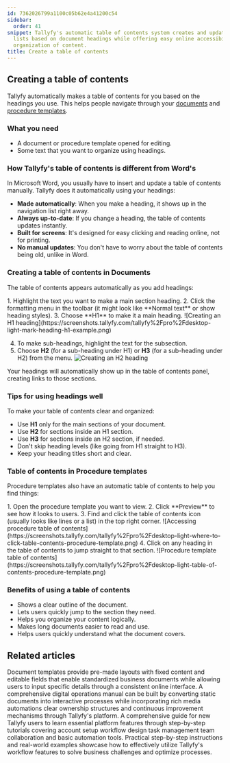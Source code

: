 ```yaml
---
id: 7362026799a1100c05b62e4a41200c54
sidebar:
  order: 41
snippet: Tallyfy's automatic table of contents system creates and updates navigation
  lists based on document headings while offering easy online accessibility and efficient
  organization of content.
title: Create a table of contents
---
```



## Creating a table of contents

Tallyfy automatically makes a table of contents for you based on the headings you use. This helps people navigate through your [documents](/products/pro/documenting/documents/) and [procedure templates](/products/pro/documenting/templates/).

### What you need
- A document or procedure template opened for editing.
- Some text that you want to organize using headings.

### How Tallyfy's table of contents is different from Word's

In Microsoft Word, you usually have to insert and update a table of contents manually. Tallyfy does it automatically using your headings:

- **Made automatically**: When you make a heading, it shows up in the navigation list right away.
- **Always up-to-date**: If you change a heading, the table of contents updates instantly.
- **Built for screens**: It's designed for easy clicking and reading online, not for printing.
- **No manual updates**: You don't have to worry about the table of contents being old, unlike in Word.

### Creating a table of contents in Documents

The table of contents appears automatically as you add headings:

<Steps>
1. Highlight the text you want to make a main section heading.
2. Click the formatting menu in the toolbar (it might look like **Normal text** or show heading styles).
3. Choose **H1** to make it a main heading.
   ![Creating an H1 heading](https://screenshots.tallyfy.com/tallyfy%2Fpro%2Fdesktop-light-mark-heading-h1-example.png)

4. To make sub-headings, highlight the text for the subsection.
5. Choose **H2** (for a sub-heading under H1) or **H3** (for a sub-heading under H2) from the menu.
   ![Creating an H2 heading](https://screenshots.tallyfy.com/tallyfy%2Fpro%2Fdesktop-light-mark-h2-heading.png)
</Steps>

Your headings will automatically show up in the table of contents panel, creating links to those sections.

### Tips for using headings well

To make your table of contents clear and organized:
- Use **H1** only for the main sections of your document.
- Use **H2** for sections inside an H1 section.
- Use **H3** for sections inside an H2 section, if needed.
- Don't skip heading levels (like going from H1 straight to H3).
- Keep your heading titles short and clear.

### Table of contents in Procedure templates

Procedure templates also have an automatic table of contents to help you find things:

<Steps>
1. Open the procedure template you want to view.
2. Click **Preview** to see how it looks to users.
3. Find and click the table of contents icon (usually looks like lines or a list) in the top right corner.
   ![Accessing procedure table of contents](https://screenshots.tallyfy.com/tallyfy%2Fpro%2Fdesktop-light-where-to-click-table-contents-procedure-template.png)
4. Click on any heading in the table of contents to jump straight to that section.
   ![Procedure template table of contents](https://screenshots.tallyfy.com/tallyfy%2Fpro%2Fdesktop-light-table-of-contents-procedure-template.png)
</Steps>

### Benefits of using a table of contents
- Shows a clear outline of the document.
- Lets users quickly jump to the section they need.
- Helps you organize your content logically.
- Makes long documents easier to read and use.
- Helps users quickly understand what the document covers.


## Related articles
<CardGrid>
<LinkTitleCard header="<b>Documenting > Documents</b>" href="/products/pro/documenting/documents/" > Document templates provide pre-made layouts with fixed content and editable fields that enable standardized business documents while allowing users to input specific details through a consistent online interface. </LinkTitleCard>
<LinkTitleCard header="<b>How To > Build an effective operations manual</b>" href="/products/pro/tutorials/how-to/build-effective-operations-manual/" > A comprehensive digital operations manual can be built by converting static documents into interactive processes while incorporating rich media automations clear ownership structures and continuous improvement mechanisms through Tallyfy's platform. </LinkTitleCard>
<LinkTitleCard header="<b>Pro > Getting started</b>" href="/products/pro/tutorials/" > A comprehensive guide for new Tallyfy users to learn essential platform features through step-by-step tutorials covering account setup workflow design task management team collaboration and basic automation tools. </LinkTitleCard>
<LinkTitleCard header="<b>Tutorials > How-to guides</b>" href="/products/pro/tutorials/how-to/" > Practical step-by-step instructions and real-world examples showcase how to effectively utilize Tallyfy's workflow features to solve business challenges and optimize processes. </LinkTitleCard>
</CardGrid>